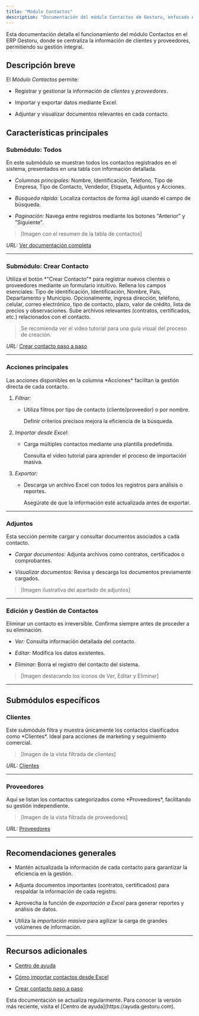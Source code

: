 ```yaml
---
title: "Módulo Contactos"
description: "Documentación del módulo Contactos de Gestoru, enfocado en la gestión de clientes y proveedores"
---
```


<Note>
  Esta documentación detalla el funcionamiento del módulo Contactos en el ERP Gestoru, donde se centraliza la información de clientes y proveedores, permitiendo su gestión integral.
</Note>

## Descripción breve

El *Módulo Contactos* permite:

* Registrar y gestionar la información de *clientes* y *proveedores*.

* Importar y exportar datos mediante Excel.

* Adjuntar y visualizar documentos relevantes en cada contacto.

## Características principales

### Submódulo: Todos

<Card title="Todos">
  En este submódulo se muestran todos los contactos registrados en el sistema, presentados en una tabla con información detallada.
</Card>

* *Columnas principales:* Nombre, Identificación, Teléfono, Tipo de Empresa, Tipo de Contacto, Vendedor, Etiqueta, Adjuntos y Acciones.

* *Búsqueda rápida:* Localiza contactos de forma ágil usando el campo de búsqueda.

* *Paginación:* Navega entre registros mediante los botones "Anterior" y "Siguiente".

> \[Imagen con el resumen de la tabla de contactos]

*URL:* [Ver documentación completa](https://ayuda.gestoru.com/ayuda/contactos/todos)

***

### Submódulo: Crear Contacto

<Card title="Crear Contacto">
  Utiliza el botón *"Crear Contacto"* para registrar nuevos clientes o proveedores mediante un formulario intuitivo.
</Card>

<Steps>
  <Step title="Paso 1: Completar datos obligatorios">
    Rellena los campos esenciales: Tipo de identificación, Identificación, Nombre, País, Departamento y Municipio.
  </Step>

  <Step title="Paso 2: Añadir datos adicionales">
    Opcionalmente, ingresa dirección, teléfono, celular, correo electrónico, tipo de contacto, plazo, valor de crédito, lista de precios y observaciones.
  </Step>

  <Step title="Paso 3: Adjuntar documentos">
    Sube archivos relevantes (contratos, certificados, etc.) relacionados con el contacto.
  </Step>
</Steps>

> <Info>Se recomienda ver el video tutorial para una guía visual del proceso de creación.</Info>

*URL:* [Crear contacto paso a paso](https://ayuda.gestoru.com/ayuda/contactos/crear)

***

### Acciones principales

<Note>
  Las acciones disponibles en la columna *Acciones* facilitan la gestión directa de cada contacto.
</Note>

1. *Filtrar:*

   * Utiliza filtros por tipo de contacto (cliente/proveedor) o por nombre.




     <Tip>Definir criterios precisos mejora la eficiencia de la búsqueda.</Tip>

2. *Importar desde Excel:*

   * Carga múltiples contactos mediante una plantilla predefinida.




     <Info>Consulta el video tutorial para aprender el proceso de importación masiva.</Info>

3. *Exportar:*

   * Descarga un archivo Excel con todos los registros para análisis o reportes.




     <Check>Asegúrate de que la información esté actualizada antes de exportar.</Check>

***

### Adjuntos

<Card title="Adjuntos">
  Esta sección permite cargar y consultar documentos asociados a cada contacto.
</Card>

* *Cargar documentos:* Adjunta archivos como contratos, certificados o comprobantes.

* *Visualizar documentos:* Revisa y descarga los documentos previamente cargados.

> \[Imagen ilustrativa del apartado de adjuntos]

***

### Edición y Gestión de Contactos

<Warning>
  Eliminar un contacto es irreversible. Confirma siempre antes de proceder a su eliminación.
</Warning>

* *Ver:* Consulta información detallada del contacto.

* *Editar:* Modifica los datos existentes.

* *Eliminar:* Borra el registro del contacto del sistema.

> \[Imagen destacando los íconos de Ver, Editar y Eliminar]

***

## Submódulos específicos

### Clientes

<Card title="Clientes">
  Este submódulo filtra y muestra únicamente los contactos clasificados como *Clientes*. Ideal para acciones de marketing y seguimiento comercial.
</Card>

> \[Imagen de la vista filtrada de clientes]

*URL:* [Clientes](https://ayuda.gestoru.com/ayuda/contactos/clientes)

***

### Proveedores

<Card title="Proveedores">
  Aquí se listan los contactos categorizados como *Proveedores*, facilitando su gestión independiente.
</Card>

> \[Imagen de la vista filtrada de proveedores]

*URL:* [Proveedores](https://ayuda.gestoru.com/ayuda/contactos/proveedores)

***

## Recomendaciones generales

* <Tip>Mantén actualizada la información de cada contacto para garantizar la eficiencia en la gestión.</Tip>

* <Info>Adjunta documentos importantes (contratos, certificados) para respaldar la información de cada registro.</Info>

* Aprovecha la función de *exportación a Excel* para generar reportes y análisis de datos.

* Utiliza la *importación masiva* para agilizar la carga de grandes volúmenes de información.

***

## Recursos adicionales

* [Centro de ayuda](https://ayuda.gestoru.com)

* [Cómo importar contactos desde Excel](https://ayuda.gestoru.com/ayuda/contactos/importar-excel)

* [Crear contacto paso a paso](https://ayuda.gestoru.com/ayuda/contactos/crear)

<Note>
  Esta documentación se actualiza regularmente. Para conocer la versión más reciente, visita el [Centro de ayuda](https://ayuda.gestoru.com).
</Note>